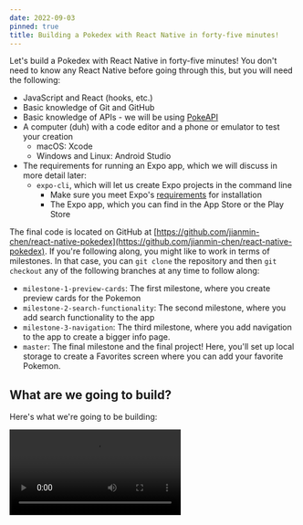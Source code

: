 ```yaml
---
date: 2022-09-03
pinned: true
title: Building a Pokedex with React Native in forty-five minutes!
---
```


Let's build a Pokedex with React Native in forty-five minutes! You don't need to know any React Native before going through this, but you will need the following:

* JavaScript and React (hooks, etc.)
* Basic knowledge of Git and GitHub
* Basic knowledge of APIs - we will be using [PokeAPI](https://pokeapi.co/)
* A computer (duh) with a code editor and a phone or emulator to test your creation 
    * macOS: Xcode
    * Windows and Linux: Android Studio
* The requirements for running an Expo app, which we will discuss in more detail later:
    * `expo-cli`, which will let us create Expo projects in the command line
        * Make sure you meet Expo's [requirements](https://docs.expo.dev/get-started/installation/) for installation
        * The Expo app, which you can find in the App Store or the Play Store

The final code is located on GitHub at [https://github.com/jianmin-chen/react-native-pokedex](https://github.com/jianmin-chen/react-native-pokedex). If you're following along, you might like to work in terms of milestones. In that case, you can `git clone` the repository and then `git checkout` any of the following branches at any time to follow along:

* `milestone-1-preview-cards`: The first milestone, where you create preview cards for the Pokemon
* `milestone-2-search-functionality`: The second milestone, where you add search functionality to the app
* `milestone-3-navigation`: The third milestone, where you add navigation to the app to create a bigger info page.
* `master`: The final milestone and the final project! Here, you'll set up local storage to create a Favorites screen where you can add your favorite Pokemon.

## What are we going to build?

Here's what we're going to be building:

<Video className="thin-media" src="https://media.githubusercontent.com/media/jianmin-chen/jianminchen.com/main/public/assets/images/2022-09-03-react-native-pokedex/pokedex.mp4" alt="Video demo of the final app"/>

Pretty cool, right? If you have no idea what [Pokemon](https://en.wikipedia.org/wiki/List_of_Pok%C3%A9mon) or what a [Pokedex](https://en.wikipedia.org/wiki/Gameplay_of_Pok%C3%A9mon#Pok%C3%A9dex) are, you may consider Googling them before we continue. (But most likely you already know what they are, or you wouldn't be reading this, so we'll move on.)

## Taking a look at the API

Okay, let's take a look at the API we'll be using now: [PokeAPI](https://pokeapi.co). It contains all the information we'll need about every Pokemon. They don't require you to have an API key, so that's great. They also happen to have pretty decent documentation, but let's quickly take a look at the endpoints we'll be using to build our Pokedex.

[https://pokeapi.co/api/v2/pokemon?limit=-1](https://pokeapi.co/api/v2/pokemon?limit=-1) returns something like the following:

```json
{
  "count": 1154,
  "next": null,
  "previous": null,
  "results": [
    {
      "name": "bulbasaur",
      "url": "https://pokeapi.co/api/v2/pokemon/1/"
    },
    {
      "name": "ivysaur",
      "url": "https://pokeapi.co/api/v2/pokemon/2/"
    },
    {
      "name": "venusaur",
      "url": "https://pokeapi.co/api/v2/pokemon/3/"
    }
    ...
  ]
}
```

You can imagine that we'll be using this to get a list of Pokemon. In fact, we will be using this to get a random list of Pokemon!

Another endpoint that's pretty important to us is `https://pokeapi.co/api/v2/pokemon/${id}`, such as [https://pokeapi.co/api/v2/pokemon/1](https://pokeapi.co/api/v2/pokemon/1) for Bulbasaur, who, fun fact, is the very first Pokemon in the Pokedex. This returns JSON that's something like this:

```json
{
  "weight": 69,
  "height": 7,
  "moves": [
    {
      "move": {
        "name": "razor-wind",
        "url": "https://pokeapi.co/api/v2/move/13/"
      },
      ...
    },
    ...
  ],
  "types": [
    {
      "slot": 1,
      "type": {
        "name": "grass",
        "url": "https://pokeapi.co/api/v2/type/12/"
      }
    },
    ...
  ],
  "stats": [
    {
      "base_stat": 45,
      "effort": 0,
      "stat": {
        "name": "hp",
        "url": "https://pokeapi.co/api/v2/stat/1/"
      }
    },
    ...
  ]
}
```

There's a lot more information than this, but these are the ones we'll be using: width, height, moves, types, and stats. `https://pokeapi.co/api/v2/pokemon/${name}` is another important endpoint we'll be using - it does the same thing as the previous endpoint, but takes a name instead of an ID.

These are the three endpoints we'll be using!

## What's React Native?

Hey, good question! Imagine React but for app development. That's what React Native is, in a nutshell! React Native takes React code you've written and compiles it to native code - code that can run on iOS (Swift) or Android (Java).

![Bird's eye view of how React Native works](/assets/images/2022-09-03-react-native-pokedex/react-native.webp)

*What about Expo?* Well, you can expect that for something like React Native, you're probably going to have to take a lot of steps before you can get your app up and running since you are writing code that needs to be bridged to a completely different programming language. We don't want to spend a half hour debugging that, so we're going to be using [Expo](https://expo.dev). Expo is a tool that allows you to, in the words of their website, "build one project that runs natively on all your users' devices". If React Native is the tool we're using to build our apps, Expo is the tool that makes the tool easier to use.

In fact, we can set up an app, right now, in five minutes or less! Let's start by installing Expo. As mentioned in the prerequisites, Expo requires the following:

* NodeJS LTS release: that means, at the time of this writing, somewhere around 12 - 16. Try using the latest stable version if possible. If you need to update, [this](https://stackoverflow.com/questions/8191459/how-do-i-update-node-js) Stack Overflow thread may be useful.
* Git, which you should already have
* [Watchman](https://facebook.github.io/watchman/docs/install#buildinstall): You only need this if you're on macOS or Linux.

We will be using Expo's command line tool to create new React Native projects. After you have these prerequisites, you can simply use the Expo CLI with `npx`:

```bash
npx expo
```

Or if you would rather install it globally:

```bash
npm i -g expo-cli
# -g is deprecated
npm i expo-cli --location=global
```

Okay, we can set up our app now!

## Setting up our app

Start a new project with `npx expo init pokedex`, where `pokedex` is the name of our project. Expo will return something like the following:

```plaintext
✔ Choose a template: › blank          
✔ Downloaded template.
📦 Using npm to install packages.
✔ Installed JavaScript dependencies.

✅ Your project is ready!

To run your project, navigate to the directory and run one of the following npm commands.

- cd pokedex
- npm start # you can open iOS, Android, or web from here, or run them directly with the commands below.
- npm run android
- npm run ios # requires an iOS device or macOS for access to an iOS simulator
- npm run web
```

We're going to be using a blank template, so just press Enter at that part.

Once Expo is done installing our project, we can start running our app:

```bash
cd pokedex
npm start
```
```plaintext
> pokedex@1.0.0 start
> expo start

Starting project at /home/jchen/Programming/snippets/pokedex
Starting Metro Bundler
▄▄▄▄▄▄▄▄▄▄▄▄▄▄▄▄▄▄▄▄▄▄▄▄▄▄▄
█ ▄▄▄▄▄ █ ▄▄ ████ █ ▄▄▄▄▄ █
█ █   █ ██▄█▀▀ █▄ █ █   █ █
█ █▄▄▄█ █ ▀▀▄ ▀██▄█ █▄▄▄█ █
█▄▄▄▄▄▄▄█ ▀▄█▄█▄▀ █▄▄▄▄▄▄▄█
█ ▄▄▀█ ▄█ ▄█▄ █ ▀▄▄ ▄▄██  █
█▄▄▄▀▀▄▄▀█▄ ▀ ▄ ▄██▀▄█▄▄█▄█
███ █▄█▄█ ▄ ██▀  █  ███▀ ▀█
█▄▄██▀█▄█ ▄▀▄█▄    ▄█ ▄█▀▄█
█▄▄█▄█▄▄▄▀▀█▄ █ █ ▄▄▄  ▀█ █
█ ▄▄▄▄▄ █▀ ▀▀ ▄▄█ █▄█ ███▄█
█ █   █ ██▀▄█▄█ ▄▄▄▄   ▀ ██
█ █▄▄▄█ █ ▄█▄▄▄▄ ▀▀█ ▄██▄▄█
█▄▄▄▄▄▄▄█▄██▄██▄▄▄▄█▄▄███▄█

› Metro waiting on exp://192.168.1.19:19000
› Scan the QR code above with Expo Go (Android) or the Camera
app (iOS)

› Press a │ open Android
› Press w │ open web

› Press r │ reload app
› Press m │ toggle menu

› Press ? │ show all commands
```

Now it's time to put the Expo app to use! If you haven't installed it yet, install it on your phone - it's called *Expo Go*. If you're running it on an emulator, follow Expo's instructions for [Xcode](https://docs.expo.dev/workflow/ios-simulator/) and [Android Studio](https://docs.expo.dev/workflow/android-studio-emulator/).

On your phone, scan the QR code. If you have an iOS device, use the Camera app, which will redirect you to Expo. If you're on Android, you can just open Expo > Scan QR code. 

Whatever you do, you should get this if there are no errors:

<div className="thin-media">
    ![Hello, World! in React Native](/assets/images/2022-09-03-react-native-pokedex/starter.webp)
</div>

Cool!

Let's take a look at the folder structure in our project:

```plaintext
.
├── .expo
├── .expo-shared
├── .git
├── assets
├── node_modules
├── .gitignore
├── App.js
├── app.json
├── babel.config.js
├── package-lock.json
└── package.json
```

Ignoring the ones that are obvious (`.git`, `node_modules`, `.gitignore`, `package-lock.json`, and `package.json`), let's take a look at each of these files:

* `.expo` is a folder containing information specific to your machine, such as devices the app is running on
* `.expo-shared` contains files that do need to be shared with others
* `assets` contains any images you'll be using locally. Expo provides a few splash image placeholders that are also listed in `.expo-shared`.
* `App.js` is the entry point of our app.
* `App.json` contains metadata about our app - its app icon, its default orientation, etc.
* `babel.config.js` is a [transpiler](https://babeljs.io/).

## Starting to code

Let's open up `App.js` now and take a look at it:

```javascript
import { StatusBar } from "expo-status-bar";
import { StyleSheet, Text, View } from "react-native";

export default function App() {
    return (
        <View style={styles.container}>
            <Text>Open up App.js to start working on your app!</Text>
            <StatusBar style="auto" />
        </View>
    );
}

const styles = StyleSheet.create({
    container: {
        flex: 1,
        backgroundColor: "#fff",
        alignItems: "center",
        justifyContent: "center"
    }
});
```

Upon first glance, this looks like typical React code. After all, we are exporting a component that contains what is essentially React. However, upon a closer look, we can see a couple of differences. One, we are using the `View` and `Text` components, imported directly from the `react-native` library. Two, we are using what's known as an inline stylesheet, also provided by React Native. `expo` is also providing a status bar, which you can go ahead and remove.

Let's take a look at what React Native is giving us.

### React Native components

You know how in HTML we have `h1`, `h2`, `h3`, etc.? Obviously, this isn't a web application, so we won't have access to those. Instead, we have access to the [components](https://reactnative.dev/docs/components-and-apis) that React Native gives us. When compiling, these components will be transformed into native code. This means that there are a couple of requirements:

1. Everything has to be wrapped in a `View` component. According to React Native:

> The most fundamental component for building a UI, `View` is a container that supports layout with flexbox, style, some touch handling, and accessibility controls. `View` maps directly to the native view equivalent on whatever platform React Native is running on...

2. All text has to be wrapped in a `Text` component.

Other than that, you have a lot of flexibility! Say we write our own "Hello, World!" application. Remove everything in `App.js`, and let us start with a blank slate:

```javascript
export default function App() {
    return;
}
```

Let's start by adding our `View` and `Text` tags:

```javascript
import { Text, View } from "react-native";

export default function App() {
    return (
        <View>
            <Text>Hello, World!</Text>
        </View>
    );
}
```

This is what you'll get:

<div className="thin-media">
    ![Hello, World! is overlapping with the status bar](/assets/images/2022-09-03-react-native-pokedex/hello-world-broken.webp)
</div>

Yep, that's right. The text is a bit weird. This is because of the status bar. We can fix that easily, actually. How about using React Native's `SafeAreaView`? As its name states, it creates a safer view. Replace `View` with `SafeAreaView`, and the text will be below the status bar, where you might expect it to be.

Well, at least on iOS devices, since `SafeAreaView` only supports iOS devices. No worries though - we can write our own for Android, using inline stylesheets, combined with some components that React Native provides us:

```javascript
import { Platform, SafeAreaView, StatusBar, StyleSheet, Text, View } from "react-native";

const styles = StyleSheet.create({
    AndroidSafeView: {
        paddingTop: Platform.OS === "android" ? StatusBar.currentHeight : 0
    }
});

export default function App() {
    return (
        <SafeAreaView style={styles.AndroidSafeView}>
            <Text>Hello, World!</Text>
        </SafeAreaView>
    );
}
```

Now when you run it on an Android phone, the text should no longer overlap! Nice.

Here, we're making use of a bunch of components that React Native gives us: `Platform`, to determine the operating system that we're running on; `StatusBar`, to determine the current height of our status bar; and of course, `StyleSheet` to add styles.

We can do all sorts of cool things. Let's start building our Pokedex by building one of these cards:

<div className="thin-media">
    ![Pikachu card](/assets/images/2022-09-03-react-native-pokedex/card.webp)
</div>

## Styling our preview cards

Okay, let's start by creating a React component. We can store it in a separate file (similar to React!) inside `components/PreviewCard.js`:

```javascript
import { Image, StyleSheet, Text, View } from "react-native";

export default function PreviewCard({ name, image }) {
    return;
}
```

You can keep `App.js` the same, just remove the `Text` component. 
 
Alright, back to `components/PreviewCard.js`. We're doing something cool here - we're using props similar to React - we're destructuring them as `{ name, image }`. Every card is a `View` containing an image and a name, right? Well, the final card might look something like this:

```javascript
import { Image, StyleSheet, Text, View } from "react-native";

const styles = StyleSheet.create({
    card: {
        borderWidth: 1,
        borderColor: "#cbd5e0",
        borderRadius: 15,
        marginHorizontal: 30,
        marginBottom: 15,
        padding: 30
    },
    image: {
        backgroundColor: "#F2F2F2",
        borderColor: "#cbd5e0",
        borderRadius: 15,
        borderWidth: 1,
        paddingHorizontal: 30,
        paddingVertical: 50
    },
    title: {
        fontSize: 36,
        fontWeight: "800",
        marginVertical: 20,
        textAlign: "center",
        textTransform: "capitalize"
    }
});

export default function PreviewCard({ name, image }) {
    return (
        <View style={styles.card}>
            {image ? (
                <View style={styles.image}>
                    <Image
                        source={{
                            uri: image,
                            width: 200,
                            height: 200
                        }}
                        style={{ alignSelf: "center" }}
                    />
                </View>
            ) : (
                <Text>No image available.</Text>
            )}
            <Text style={styles.title}>{name}</Text>
        </View>
    );
}
```

Type this in! Hopefully, you're already getting the hang of writing an app in React Native - it's basically the same as writing React! Well, let's take a look at this. First up, we're importing a couple of components from `react-native`. Then, we create an inline stylesheet containing the keys `card`, `image`, and `title`. These are analogous to CSS classes. Later on, we use these styles in our components. One of the neat things we've done is use a ternary operator. If there is an image provided, we'll use the URI provided inside an `Image` component, which needs to have the following props provided to it: `uri`, the location of the image; `width`; and `height`. 

If there isn't an image, we just have a `Text` component telling us that there is no image available. You've most likely seen this ternary operator pattern before.

You may also notice `style={{ alignSelf: "center" }}` inside the `Image` component. In addition to inline stylesheets, we can use inline styling, which is something you've probably seen before if you've used NextJS or a CSS-in-JS library like [`theme-ui`](https://theme-ui.com/), for example.

Of course, the last thing to make this actually work is to use the `PreviewCard` component inside `App.js`:

```javascript
import { Platform, SafeAreaView, StatusBar, StyleSheet, Text, View } from "react-native";
import PreviewCard from "./components/PreviewCard";

const styles = StyleSheet.create({
    AndroidSafeView: {
        paddingTop: Platform.OS === "android" ? StatusBar.currentHeight : 0
    }
});

export default function App() {
    return (
        <SafeAreaView style={styles.AndroidSafeView}>
            <PreviewCard image="https://raw.githubusercontent.com/PokeAPI/sprites/master/sprites/pokemon/other/official-artwork/25.png" name="Pikachu"/>
        </SafeAreaView>
    );
}
```

Now is the time to refresh your Expo app to see your updated changes, if it hasn't done so already. There are two ways you can go about doing this. One is to just type `r` in the command line where you're running `npm start` - this is a shortcut for reloading. You can also shake your phone if you have a physical phone, which should open up a menu where you can choose to reload the app. 

Here's what you should have now:

<div className="thin-media">
    ![A Pikachu preview card](/assets/images/2022-09-03-react-native-pokedex/preview-card.webp)
</div>

Let's fix that top padding by adding a `View` around our app contents inside `App.js`:

```jsx
<SafeAreaView style={styles.AndroidSafeView}>
    <View style={{ paddingTop: 30 }}>
        <PreviewCard image="https://raw.githubusercontent.com/PokeAPI/sprites/master/sprites/pokemon/other/official-artwork/25.png" name="Pikachu"/>
    </View>
</SafeAreaView>
```

We're ready for another challenge. How about using PokeAPI to generate a list of random Pokemon preview cards?

## Random Pokemon preview cards

This part should be relatively easy. Let's write an asynchronous function inside our `App` component to generate some random Pokemon:

```javascript
const fetchPokemonDetails = async (url, tryNum = 0) => {
    if (tryNum > 5) return; // Give it five tries max

    const randomPokemonReq = await fetch(url);

    const text = await randomPokemonReq.text();
    if (text.includes("Not Found"))
        return await fetchPokemonDetails(url, tryNum + 1);

    const randomPokemon = JSON.parse(text);
    const {
        name,
        id,
        sprites: {
            other: {
                "official-artwork": { front_default: image }
            }
        }
    } = randomPokemon;

    return { name, id, image };
};
```

All we're doing is creating a function called `fetchPokemonDetails` that will try five times to get a random Pokemon from a `url` argument. If it doesn't exist, we'll try again until we've done it five times. If we do get it, we'll destructure the results after passing it through `JSON.parse` to get the Pokemon's name, ID, and an image we can use. (If you look at the results of calling the API, you get a bunch of sprite images. In our case, we will be using `sprites.other["official-artwork"]`.) Then we return those. 

Now, some Pokemon have names that are made up of two or more words. For example, `https://pokeapi.co/api/v2/pokemon/10148` returns the name "pikachu-partner-cap". We want something like "Pikachu (Partner Cap)". Let's switch out `return { name, id, image };` with `return { name: format(name), id, image };` and write a function inside `App.js` that will format these names for us:

```javascript
const format = name => {
    // Format names given by PokeAPI (typically in format One-Two-Three)
    if (name.includes("-")) {
        const nameArray = name.split("-");
        return `${nameArray[0]} (${nameArray.slice(1).join(" ")})`;
    }

    return name;
};
```

To use these functions, we're going to have to use some React hooks - `useState` and `useEffect`. Let's import these quickly:

```javascript
import { useState, useEffect } from "react";
// ...
```

Okay, let's set up an array with `useState`:

```javascript
const [pokemonPreviewList, setPokemonPreviewList] = useState([]);
```

And now, we can populate this with an `useEffect` hook that is the equivalent of `componentDidMount`:

```javascript
useEffect(() => {
    // Let's start by generating a random list of Pokemon!
    const generateRandomPokemonList = async () => {
        const req = await fetch(
            "https://pokeapi.co/api/v2/pokemon?limit=-1"
        );
        const data = await req.json();

        const range = data.count - 2; // -1 returns one less result than normal, so -2 is used instead of -1
        let chosenIds = [];
        let promises = [];
        for (let i = 0; i < 10; i++) {
            // Generate a random ID between 1 and the total number of Pokemon that hasn't been chosen yet
            let randomNumber = Math.floor(Math.random() * range);
            while (chosenIds.includes(randomNumber))
                randomNumber = Math.floor(Math.random() * range);
            chosenIds.push(randomNumber);

            promises.push(
                fetchPokemonDetails(data.results[randomNumber].url)
            );
        }

        let chosenPokemon = await Promise.all(promises);

        // Filter empty results
        chosenPokemon = chosenPokemon.filter(pokemon => pokemon);
        setPokemonPreviewList(chosenPokemon);
    };

    generateRandomPokemonList();
}, []);
```

Here we're finally making use of the endpoint that returns all the Pokemon. We use `Math.random` to get 10 random Pokemon from the resulting JSON, making sure that they're unique. We add the resulting `Promises` from calling `fetchPokemonDetails` to an array, call `Promise.all` on that array to get the results, and update `pokemonPreviewList` with the resulting Pokemon - after filtering out any ones that didn't load correctly, of course.

Let's put this to use now. We can use another component that React Native provides, `FlatList`. `FlatList` allows us to render our child components lazily, which is pretty nice. Here's how that might look: 

```javascript
import { FlatList, Platform, SafeAreaView, StatusBar, StyleSheet, Text, View } from "react-native";
// ...

export default function App() {
    // ...
    return (
        <SafeAreaView style={styles.AndroidSafeView}>
            <View style={{ paddingTop: 30 }}>
                <FlatList
                    data={pokemonPreviewList}
                    keyExtractor={item => item.id}
                    renderItem={({ item }) => <PreviewCard {...item} />}
                    contentContainerStyle={{
                        paddingTop: 30,
                        paddingBottom: 60
                    }}
                />
            </View>
        </SafeAreaView>
    );
}
```

> *Sidenote*: Check out the React Native [documentation](https://reactnative.dev/docs/getting-started)! All the React documentation is so accessible and easy to read, and you'll definitely find it useful.

`FlatList`, like the other list components that React Native provides (`SectionList`), takes the props:

* `data`, which is just the data to loop over
* `keyExtractor`, which is just a function that lets React know what key to mark each child component (i.e., when you use `map` in normal React, it warns you if you don't have unique keys for each child component)
* `renderItem`, which describes the function to apply to render each child component (i.e., this is the `map` function)

We're also using the option `contentContainerStyle`, which is the equivalent of using inline styling, but for React Native lists.

There's one last thing to do. Since we are using an asynchronous function, we also have to account for when there aren't any items yet. In such a situation, we could show a loading screen, for example. React Native gives us nice progress indicators (the spinners you see on iOS and Android) to indicate that something is loading, through `ActivityIndicator`. Let's combine that with a ternary operator:

```javascript
import {
    ActivityIndicator,
    FlatList,
    Platform,
    SafeAreaView,
    StatusBar,
    StyleSheet,
    Text,
    View
} from "react-native";
// ...

export default function App() {
    // ...
    return (
        <SafeAreaView style={styles.AndroidSafeView}>
            <View style={{ paddingTop: 30 }}>
                {pokemonPreviewList.length > 0 ? (
                    <FlatList
                        data={pokemonPreviewList}
                        keyExtractor={item => item.id}
                        renderItem={({ item }) => <PreviewCard {...item} />}
                        contentContainerStyle={{
                            paddingTop: 30,
                            paddingBottom: 60
                        }}
                    />
                ) : (
                    <View
                        style={{
                            flex: 1,
                            justifyContent: "center",
                            alignItems: "center"
                        }}>
                        <Text style={{ fontSize: 24 }}>Loading...</Text>
                        <ActivityIndicator
                            size="large"
                            style={{ marginTop: 20 }}
                        />
                    </View>
                )}
            </View>
        </SafeAreaView>
    );
}
```

Nothing special here. We've just added a `View` with inline styling containing an `ActivityIndicator`, which upon taking a look at the React Native website, contains a `size` prop.

Now when you refresh your Expo app, you'll see ten preview cards! Refresh it another time, and you'll see ten more.

<div className="thin-media">
    ![Ten new cards each time](/assets/images/2022-09-03-react-native-pokedex/card-previews.webp)
</div>

Holy fork, that's so cool! This is pretty much the code inside the branch `milestone-1-preview-cards`. In other words, we're past our first milestone, whoo! The last thing we need to do is move some of the styles inside `components/PreviewCard.js` to a separate file - `components/cardStyles.js` - for use later in other components. Here's what you'll need to move to `components/cardStyles.js`:

```javascript
import { StyleSheet } from "react-native";

export default StyleSheet.create({
    image: {
        backgroundColor: "#F2F2F2",
        borderColor: "#cbd5e0",
        borderRadius: 15,
        borderWidth: 1,
        paddingHorizontal: 30,
        paddingVertical: 50
    },
    title: {
        fontSize: 36,
        fontWeight: "800",
        marginVertical: 20,
        textAlign: "center",
        textTransform: "capitalize"
    }
});
```

Then, inside `components/PreviewCard.js`, you'll also need to import `./cardStyles` and use `cardStyles.image` and `cardStyles.title`. Here's how `components/PreviewCard.js` will end up looking like:

```javascript
import { Image, StyleSheet, Text, View } from "react-native";
import cardStyles from "./cardStyles";

const styles = StyleSheet.create({
    card: {
        borderWidth: 1,
        borderColor: "#cbd5e0",
        borderRadius: 15,
        marginHorizontal: 30,
        marginBottom: 15,
        padding: 30
    }
});

export default function PreviewCard({ name, image }) {
    return (
        <View style={styles.card}>
            {image ? (
                <View style={cardStyles.image}>
                    <Image
                        source={{
                            uri: image,
                            width: 200,
                            height: 200
                        }}
                        style={{ alignSelf: "center" }}
                    />
                </View>
            ) : (
                <Text>No image available.</Text>
            )}
            <Text style={cardStyles.title}>{name}</Text>
        </View>
    );
}
```

Alrighty, what's next? Well, it's time to build some search functionality!

## Adding search functionality

Before we add search functionality, we're going to need to have a list of Pokemon to search. While this isn't the most efficient method, we'll just store the list of Pokemon inside our state, during `useEffect`:

```javascript
// ...
export default function App() {
    // ...
    const [pokemonList, setPokemonList] = useState([]);

    useEffect(() => {
        const processListForSearch = async mainList => {
            const pokemonList = mainList.map(pokemon => ({
                name: format(pokemon.name),
                url: pokemon.url
            }));

            setPokemonList(pokemonList);
        };

        const generateRandomPokemonList = async () => {
            const req = await fetch(
                "https://pokeapi.co/api/v2/pokemon?limit=-1"
            );
            const data = await req.json();

            // Save this data for search later on
            processListForSearch(data.results);

            // ...
        };

        generateRandomPokemonList();
    }, []);
    // ...
}
```

We're basically adding another nested function inside `useEffect`, `processListForSearch`, that will process the results of querying `https://pokeapi.co/api/v2/pokemon?limit=-1` (which returns the entire list of Pokemon, if you don't remember). We'll store each Pokemon's name and URL, for our search.

To add search functionality, we're going to be using another React Native component, `TextInput`, which obviously allows us to take in text input. We're also going to make use of the `Button` component, which the user will click on to search for a Pokemon. The resulting JSX looks something like this:

```javascript
import {
    ActivityIndicator,
    Button,
    FlatList,
    Platform,
    SafeAreaView,
    StatusBar,
    StyleSheet,
    Text,
    TextInput,
    View
} from "react-native";
// ...

const styles = StyleSheet.create({
    AndroidSafeView: {
        paddingTop: Platform.OS === "android" ? StatusBar.currentHeight : 0
    },
    input: {
        borderBottomWidth: 1,
        borderColor: "#cbd5e0",
        flexDirection: "row",
        justifyContent: "space-between",
        paddingHorizontal: 20,
        paddingVertical: 10
    }
});

export default function App() {
    // ...
    return (
        <SafeAreaView style={styles.AndroidSafeView}>
            <View>
                <View style={styles.input}>
                    <TextInput
                        autoCorrect={false}
                        placeholder="Search for a Pokemon!"
                        style={{ fontSize: 18, flex: 1 }}
                    />
                    <Button title="Search"/>
                </View>
                <View style={{ paddingBottom: 120 }}>
                    {pokemonPreviewList.length > 0 ? (
                        <FlatList
                            data={pokemonPreviewList}
                            keyExtractor={item => item.id}
                            renderItem={({ item }) => <PreviewCard {...item} />}
                            contentContainerStyle={{
                                paddingTop: 30,
                                paddingBottom: 60
                            }}
                        />
                    ) : (
                        <View
                            style={{
                                flex: 1,
                                justifyContent: "center",
                                alignItems: "center"
                            }}>
                            <Text style={{ fontSize: 24 }}>Loading...</Text>
                            <ActivityIndicator
                                size="large"
                                style={{ marginTop: 20 }}
                            />
                        </View>
                    )}
                </View>
            </View>
        </SafeAreaView>
    );
}
```

Okay, let's slow down for a moment. First of all, notice how we've updated `styles` with another "class": `input`, which contains the styles for our input container. This is used in one of the `View`s nested inside our `SafeAreaView`.

We've also rearranged the JSX, so take note of that. We have an extra `View` container serving as a flex container that holds our `TextInput` and `Button` side by side. You'll notice that these components have props similar to an `<input>` or a `<button>` being used in normal React - for example, we can have an `autoCorrect` prop, we can have a `placeholder` prop, and so on.

How might we go about taking in input? You guessed right - we can do the same thing we typically do in React - we can assign a state value:

```jsx
const [searchInput, setSearchInput] = useState("");
```

Now we can go ahead and update our `TextInput`:

```jsx
<TextInput
    autoCorrect={false}
    onChangeText={setSearchInput}
    placeholder="Search for a Pokemon!"
    style={{ fontSize: 18, flex: 1 }}
    value={searchInput}
/>
```

Instead of `onChange`, React Native has us use `onChangeText`. Now that we have the input, we can actually use it. That means we're testing for when the user clicks the button. Instead of using `onClick`, React Native uses `onPress`:

```jsx
<Button title="Search" onPress={search}/>
```

Of course, we haven't written the `search` function yet, so let's go ahead and do that right now:

```javascript
// ...
export default function App() {
    // ...
    const search = async () => {
        // Apply basic fuzzy search
        const input = searchInput.toLowerCase().trim();
        const results = pokemonList.filter(pokemon =>
            pokemon.name.startsWith(input)
        );
        if (!results.length) {
            setPokemonPreviewList([]);
            return;
        }

        let promises = [];
        for (let result of results) {
            promises.push(fetchPokemonDetails(result.url, 0));
        }
        let chosenPokemon = await Promise.all(promises);
        setPokemonPreviewList(chosenPokemon);
    };
    // ...
}
```

Once again, extremely basic for the purpose of this workshop. We are just filtering through `pokemonList` for any Pokemon that might start with the given input. If we don't find any, we'll clear `pokemonPreviewList`, to clear previous search input (or the first round of random Pokemon). If we do, we'll use promises to fetch the details of each Pokemon, and then update `pokemonPreviewList` with that.

Now the code should work. However, if you type in the name of a Pokemon that doesn't exist, you'll get nothing - no preview cards - which can be kind of confusing. Let's use a nested ternary operator to deal with that:

```javascript
// ...
export default function App() {
    // ...
    return (
        <SafeAreaView style={styles.AndroidSafeView}>
            <View>
                <View style={styles.input}>
                    <TextInput
                        autoCorrect={false}
                        onChangeText={setSearchInput}
                        placeholder="Search for a Pokemon!"
                        style={{ fontSize: 18, flex: 1 }}
                        value={searchInput}
                    />
                    <Button title="Search" onPress={search}/>
                </View>
                <View style={{ paddingBottom: 120 }}>
                    {pokemonPreviewList.length > 0 ? (
                        <FlatList
                            data={pokemonPreviewList}
                            keyExtractor={item => item.id}
                            renderItem={({ item }) => <PreviewCard {...item} />}
                            contentContainerStyle={{
                                paddingTop: 30,
                                paddingBottom: 60
                            }}
                        />
                    ) : searchInput.length > 0 ? (
                        <View
                            style={{
                                flex: 1,
                                justifyContent: "center",
                                alignItems: "center"
                            }}>
                            <Text style={{ fontSize: 24 }}>
                                Couldn't find a matching Pokemon!
                            </Text>
                        </View>
                    ) : (
                        <View
                            style={{
                                flex: 1,
                                justifyContent: "center",
                                alignItems: "center"
                            }}>
                            <Text style={{ fontSize: 24 }}>Loading...</Text>
                            <ActivityIndicator
                                size="large"
                                style={{ marginTop: 20 }}
                            />
                        </View>
                    )}
                </View>
            </View>
        </SafeAreaView>
    );
}
```

And now the search functionality should work beautifully:

<div className="thin-media">
    ![Searching up Rayquaza to demonstrate search functionality](/assets/images/2022-09-03-react-native-pokedex/search-functionality.webp)
</div>

That's it for `milestone-2-search-functionality`! We've passed the second milestone. The next step for us is to add navigation.

## Adding navigation

Okay, now it's time to add some navigation. There are actually different kinds, of course, such as drawer navigation (the menu opening from the left), tab navigation (bottom tab menu). We're going to be using stack navigation. A stack is a data structure where items are added to the end and items get pushed out first at the end as well. Our app will work similarly:

1. When we click on a Pokemon preview card, the info page for that Pokemon will be added to the top of the stack.
2. When we click the back button, the info page for that Pokemon will be removed from the top of the stack, thus returning us to our previous Pokemon preview page.
3. Later on in the final milestone, we're also going to add a third page - a "My Pokemon" page.

Now, React Native doesn't come with navigation by itself. Just like there's an ecosystem of packages around the React framework, there's a bunch of packages built on top of React Native. The one we'll be using for React Native is [React Navigation](https://reactnavigation.org/), which was also built by Expo! They provide a bunch of different options - they even allow you to create a custom navigator - but we'll focus on stack navigation.

Start by installing the necessary dependencies:

```bash
npx expo install react-native-screens react-native-safe-area-context
npm i @react-navigation/native @react-navigation/stack
```

Okay, now we're ready to add navigation to our code! First up, we have to set up a navigation container that will hold all our pages. If you've used something like [`react-router`](https://reactrouter.com/en/main), this should be familiar. We should store our pages as separate components to make `App.js` easier to work with. Let's move the current app into a component we'll place inside `screens/Home.js`:

```javascript
// screens/Home.js - Copy + paste all of App.js in here
// ...
export default function Home() {
    // ...
}
```

Now, we can go inside `App.js`, remove the unnecessary imports, and then add the navigation container. Here's how `App.js` will end up looking like:

```javascript
import { NavigationContainer } from "@react-navigation/native";
import { createStackNavigator } from "@react-navigation/stack";
import { Text, TouchableOpacity } from "react-native";
import Home from "./screens/Home";

const Stack = createStackNavigator();

export default function App() {
    return (
        <NavigationContainer>
            <Stack.Navigator initialRouteName="Home">
                <Stack.Screen
                    name="Home"
                    component={Home}
                    options={({ navigation }) => ({
                        headerRight: () => (
                            <TouchableOpacity
                                onPress={() => console.log("TODO")}
                                style={{ marginRight: 15 }}>
                                <Text
                                    style={{
                                        color: "#007aff",
                                        fontSize: 17,
                                        letterSpacing: 0.35
                                    }}>
                                    My Pokemon
                                </Text>
                            </TouchableOpacity>
                        )
                    })}
                />
            </Stack.Navigator>
        </NavigationContainer>
    );
}
```

This might be a bit overwhelming, so let's take it slow! The first thing we're doing is importing what we need - `NavigationContainer` to hold the stack navigator, and `createStackNavigator` to actually create a stack navigator and store it inside `Stack`.

Then, in our JSX, we start by wrapping everything in `NavigationContainer` and `Stack.Navigator`. Notice how we've passed the prop `initialRouteName` to `Stack.Navigator` with the value of "Home". This actually refers to the initial screen to show, based on the name of the screen.

We've created this initial screen using `Stack.Screen`. It has, of course, the value of "Home", and is passed the component `Home`. We're also using the prop `options` - this determines the content of the top header bar.

<div className="thin-media">
    ![Top bar has the name of the current screen and a "My Pokemon" link/button](/assets/images/2022-09-03-react-native-pokedex/navigation-header.webp)
</div>

See the "My Pokemon" in the top right corner? We're doing that inside the `options` prop, where we're returning JSX that uses React Native's `TouchableOpacity` to create a clickable link that currently logs "TODO" when pressed. It's basically a `Button`, but without the styles of a button. Instead, it's a view that when pressed, changes opacity briefly. React Native has other `Touchable`s, including `TouchableHighlight` (which we're just about to use) and `TouchableWithoutFeedback`, that you can learn more about by looking at the documentation.

Take your time and type this in! We just introduced a bunch of stuff, but it should be relatively familiar.

Of course, we're only adding stack navigation so we can have an info page for each of the Pokemon preview cards. Let's use `TouchableHighlight` to make each of our preview cards clickable inside `components/PreviewCard.js`:

```javascript
import {
    Image,
    StyleSheet,
    Text,
    TouchableHighlight,
    View
} from "react-native";
import cardStyles from "./cardStyles";

// ...

export default function PreviewCard {
    return (
        <TouchableHighlight
            onPress={() => console.log("TODO")}
            underlayColor="white">
            <View style={styles.card}>
                {image ? (
                    <View style={cardStyles.image}>
                        <Image
                            source={{
                                uri: image,
                                width: 200,
                                height: 200
                            }}
                            style={{ alignSelf: "center" }}
                        />
                    </View>
                ) : (
                    <Text>No image available.</Text>
                )}
                <Text style={cardStyles.title}>{name}</Text>
            </View>
        </TouchableHighlight>
    );
}
```

`TouchableHighlight` is similar to `TouchableOpacity`, but instead of changing opacity when clicked on, it briefly lights up with the `underlayColor`. Other than the adding of `TouchableHighlight`, we haven't changed `components/CardPreview.js` in any other way.

Before we actually add logic to `onPress`, we should probably create an `Info` screen first to actually have a page to push to our stack navigator. Let's add `screens/Info.js`:

```javascript
import { useState, useEffect } from "react";
import { Image, Text, ScrollView, StyleSheet, View } from "react-native";
import cardStyles from "../components/cardStyles";

const styles = StyleSheet.create({
    row: {
        borderBottomWidth: 1,
        borderBottomColor: "#cbd5e0",
        flexDirection: "row",
        justifyContent: "space-between",
        paddingVertical: 15
    }
});

export default function Info({ route }) {
    const { name, id, image } = route.params;
    const [weight, setWeight] = useState(0);
    const [height, setHeight] = useState(0);
    const [types, setTypes] = useState([]);
    const [stats, setStats] = useState([]);
    const [moves, setMoves] = useState([]);

    useEffect(() => {
        const loadInfo = async () => {
            // Load info about Pokemon from https://pokeapi.co/api/v2/pokemon/<id>
            const req = await fetch(`https://pokeapi.co/api/v2/pokemon/${id}`);
            const pokemon = await req.json();

            setWeight(pokemon.weight);
            setHeight(pokemon.height);
            setMoves(pokemon.moves.map(i => i.move.name));
            setTypes(pokemon.types.map(i => i.type.name));
            setStats(
                pokemon.stats.map(i => ({
                    name: i.stat.name,
                    value: i.base_stat
                }))
            );
        };

        loadInfo();
    }, []);

    return (
        <View>
            <ScrollView>
                {image ? (
                    <View style={[cardStyles.image, { borderRadius: 0 }]}>
                        <Image
                            source={{
                                uri: image,
                                width: 300,
                                height: 300
                            }}
                            style={{ alignSelf: "center" }}
                        />
                    </View>
                ) : (
                    <Text style={{ margin: 30 }}>No image available.</Text>
                )}
                <View style={{ padding: 30 }}>
                    <Text style={cardStyles.title}>{name}</Text>
                    <View style={styles.row}>
                        <Text style={{ fontSize: 18 }}>ID</Text>
                        <Text style={{ fontSize: 18 }}>{id}</Text>
                    </View>
                    <View style={styles.row}>
                        <Text style={{ fontSize: 18 }}>Weight</Text>
                        <Text style={{ fontSize: 18 }}>
                            {weight ? weight : "Loading"}
                        </Text>
                    </View>
                    <View style={styles.row}>
                        <Text style={{ fontSize: 18 }}>Height</Text>
                        <Text style={{ fontSize: 18 }}>
                            {height ? height : "Loading"}
                        </Text>
                    </View>
                    <View style={styles.row}>
                        <Text style={{ fontSize: 18 }}>Types</Text>
                        <Text
                            style={{
                                fontSize: 18,
                                textTransform: "capitalize"
                            }}>
                            {types ? types.join(", ") : "Loading"}
                        </Text>
                    </View>
                    {stats.map((stat, key) => (
                        <View key={key} style={styles.row}>
                            <Text
                                style={{
                                    fontSize: 18,
                                    textTransform: "capitalize"
                                }}>
                                {`Base ${stat.name.split("-").join(" ")}`}
                            </Text>
                            <Text style={{ fontSize: 18 }}>{stat.value}</Text>
                        </View>
                    ))}
                    <View style={[styles.row, { flexDirection: "column" }]}>
                        <Text style={{ fontSize: 18 }}>Moves</Text>
                        {moves.map((move, key) => (
                            <Text
                                key={key}
                                style={{
                                    marginTop: 10,
                                    marginLeft: 10,
                                    fontSize: 18,
                                    textTransform: "capitalize"
                                }}>
                                - {move.split("-").join(" ")}
                            </Text>
                        ))}
                    </View>
                </View>
            </ScrollView>
        </View> 
    );
}
```

Now, this seems like a lot, but it builds on the concepts we've been learning about. First, we import the necessary dependencies, of course. Then, we create an inline stylesheet with the "class" `row` to style our rows of information similar to how you might see them in a table. 

Inside our component, you may notice we are doing something new. We're destructuring our props as usual, but we've got a `route` prop. Where did that come from? Well, what `react-navigation` does is it passes the `route` prop to each "screen". This `route` prop will contain props passed from the previous page, in an object. Here, we're expecting the previous page (`Home`) to pass to us the name, ID, and image of the Pokemon in question. 

This is useful because one, the name is already formatted, and two, we can use the ID to fetch more information about the Pokemon. In fact, that's exactly what we're doing. We have a couple of state values we're going to use to store this extra information:

* `weight`
* `height`
* `types`: What types the current Pokemon belong to, e.g. poison, grass, etc.
* `stats`: A list of stats for the Pokemon
    * Base HP value
    * Base attack value
    * Base defense value
    * Base special attack value
    * Base special defense value
    * Base speed
* `moves`: A list of moves for the Pokemon

Then, in our `useEffect`, we update these. 

Down in our JSX, we're using a bunch of `View`s and `Text`s to render this information, using ternary operators to indicate information that's being loaded. A new component that we're using is `ScrollView`, which indicates a `View` that can be scrolled if necessary. 

Another cool thing to note is that we're using `style={[cardStyles.image, { borderRadius: 0 }]}`. It turns out that you can use arrays to combine different styles, regardless of whether it's inline styling or from an inline stylesheet. For example, we could do something like `style={[cardStyles.title, cardStyles.image]}`, which would be completely valid.

Other than that, everything's been covered!

Now it's time to put that stack navigator to use. Let's replace that `console.log("TODO")` in `components/PreviewCard.js`. As mentioned before, `react-navigation` provides a `route` prop. Well, it turns out that they also provide a `navigation` prop! You can use it to push pages to the stack navigator. 

However, `react-navigation` only passes it to screens created with `Stack.Screen`, so if we want to use the `navigation` prop, we're going to have to pass it through `screens/Home.js`:

```javascript
// ...
export default function Home({ navigation }) {
    // ...
    return (
        // ...
        <FlatList
            data={pokemonPreviewList}
            keyExtractor={item => item.id}
            renderItem={({ item }) => (
                <PreviewCard {...item} navigation={navigation} />
            )}
            contentContainerStyle={{
                paddingTop: 30,
                paddingBottom: 30
            }}
        />
        // ...
    );
}
```

Let's add `navigation` to the destructured props in `components/PreviewCard.js`. We'll also add the `id` prop, which is already passed to the `PreviewCard` component so that we can use it later:

```javascript
// ...
export default function PreviewCard({ name, id, image, navigation }) {
    // ...
}
```

And now we can replace the `console.log("TODO")` inside `components/PreviewCard.js` with this:

```javascript
// navigation.navigate(screenName, props)
navigation.navigate("Info", { name, id, image })
```

Now you see where the parameters in `route.params` inside `screens/Info.js` are coming from! `navigation.navigate`, if it isn't obvious yet, takes the name of a screen and the props to pass to it, and pushes that screen to the top of the stack, thus taking us there.

We haven't actually used the `Info` screen with `Stack.Screen`, so none of this code would technically work. Let's do that now, shall we?

```jsx
<Stack.Screen
    name="Info"
    component={Info}
    options={{
        headerRight: () => (
            <TouchableOpacity
                onPress={() => console.log("TODO")}
                style={{ marginRight: 15 }}>
                <Text
                    style={{
                        color: "#007aff",
                        fontSize: 17,
                        letterSpacing: 0.35
                    }}>
                    Add
                </Text>
            </TouchableOpacity>
        )
    }}
/>
```

This should go beneath the Home screen inside `App.js`. Instead of "My Pokemon", the text is "Add" instead.

Alright! Now the page functionality should be just about working. However, if you run this right now, you'll notice that everything has a gray background. Let's get rid of this grayish background, which `react-navigation` has added for us. We'll just create some new "classes" inside our inline stylesheets to take care of this by making the whole background white instead of the grayish color. 

Here's `screens/Home.js`:

```javascript
// ...

const styles = StyleSheet.create({
    container: { backgroundColor: "white", flex: 1 },
    input: {
        borderBottomWidth: 1,
        borderColor: "#cbd5e0",
        flexDirection: "row",
        justifyContent: "space-between",
        paddingHorizontal: 20,
        paddingVertical: 10
    }
});

export default function Home() {
    // ...
    return (
        <View style={styles.container}>
            { // ... }
        </View>
    );
}
```

Same thing inside `screens/Info.js`:

```javascript
// ...

const styles = StyleSheet.create({
    container: { backgroundColor: "white", flex: 1 },
    row: {
        borderBottomWidth: 1,
        borderBottomColor: "#cbd5e0",
        flexDirection: "row",
        justifyContent: "space-between",
        paddingVertical: 15
    }
});

export default function Info() {
    // ...
    return (
        <View style={styles.container}>
            { // ... }
        </View>
    );
}
```

And now the stack navigation works!

<div className="thin-media">
    ![Info page in action for Stakataka](/assets/images/2022-09-03-react-native-pokedex/info-page.webp)
</div>

Whew! That's `milestone-3-navigation`. We're on the last stretch! Now we've got to add the functionality needed to add and remove a Pokemon.

## Add/remove Pokemon feature

Okay. Just like we used `react-navigation` for the navigation, we're going to use a community package for storing Pokemon the user will be adding. Specifically, we're going to be using `@react-native-async-storage/async-storage`.

Storing data with this is a lot like using `localStorage` on the web. They're stored using key-value pairs, where both the key and the value have to be strings. To get around this, we're going to be using `JSON.parse` and `JSON.stringify`. We're going to be storing a list of our favorite Pokemon - their IDs specifically - in local storage so that the user can view info about their favorite Pokemon.

Okay, let's start by installing the library:

```bash
npm i @react-native-async-storage/async-storage
```

To make things simpler, let's write all of our storage functions in one file, which we'll place in `utils/favorites.js`:

```javascript
import AsyncStorage from "@react-native-async-storage/async-storage";

const FAVORITES_KEY = "favorites";
```

`FAVORITES_KEY` refers to the key we'll be using to actually store the list of favorite Pokemon. 

How would we go about getting a key-value pair using `@react-native-async-storage/async-storage`? Here's an asynchronous function that does that:

```javascript
export async function getFavorites() {
    // Get all favorites
    let favorites = await AsyncStorage.getItem(FAVORITES_KEY);

    if (!favorites)
        favorites = []; // If favorites is null, set favorites to an empty array
    else favorites = JSON.parse(favorites);

    return favorites;
}
```

`AsyncStorage`, which we imported from `@react-native-async-storage/async-storage`, provides us with the function `getItem` to get the value of a key. It returns `null` if there isn't a key available. Inside `getFavorites`, we're getting the list of favorite Pokemon. If there aren't any, we can return an empty array; otherwise, we return the array of favorite Pokemon using `JSON.parse`.

So that covers what happens when we click on "My Pokemon" - we'll be getting a list of Pokemon back. Of course, no Pokemon will be in our list of favorites if we can't add them, so let's write a function for that as well:

```javascript
export async function addFavorite(favoriteID) {
    // Add a favorite
    let favorites = await getFavorites();

    if (!favorites.includes(favoriteID)) {
        // Add the favorite to the favorites array if it doesn't already exist
        favorites.push(favoriteID);
        await AsyncStorage.setItem(FAVORITES_KEY, JSON.stringify(favorites));
    }
}
```

In addition to `getItem`, we also get to use `setItem`, which sets a provided key with a provided value, overriding any previous values. We start by getting our list of favorite Pokemon. If `favoriteID` isn't in there yet, we'll add it on, and then use `JSON.stringify` to actually update it in local storage.

The opposite of adding a favorite Pokemon is removing one, so we need to add that functionality as well:

```javascript
export async function removeFavorite(favoriteID) {
    // Get current favorites
    let favorites = await getFavorites();
    favorites = favorites.filter(id => id !== favoriteID);
    await AsyncStorage.setItem(FAVORITES_KEY, JSON.stringify(favorites));
}
```

This just removes `favoriteID` out of local storage using `filter`. Should be pretty self-explanatory.

Lastly, a function that may come in handy:

```javascript
export async function isFavorite(favoriteID) {
    // Determine if a Pokemon is already in favorites
    let favorites = await getFavorites();
    return favorites.includes(favoriteID);
}
```

Now we can begin implementing it! Let's do "Add" first. Previously, this is what we had in `App.js` for our info screen:

```jsx
<Stack.Screen
    name="Info"
    component={Info}
    options={{
        headerRight: () => (
            <TouchableOpacity
                onPress={() => console.log("TODO")}
                style={{ marginRight: 15 }}>
                <Text
                    style={{
                        color: "#007aff",
                        fontSize: 17,
                        letterSpacing: 0.35
                    }}>
                    Add
                </Text>
            </TouchableOpacity>
        )
    }}
/>
```

There are a couple things we want to switch. First of all, we want to be able to add logic so that we can add the Pokemon if we haven't added it yet, and remove it if we've already added it. It's going to be easier to create a separate component that deals with this logic, so let's create such a component inside `components/AddRemoveFavoriteButton.js`:

```javascript
import { useState, useEffect } from "react";
import { Text, TouchableOpacity } from "react-native";
import { useRoute } from "@react-navigation/native";
import { addFavorite, isFavorite, removeFavorite } from "../utils/favorites";

export default function AddRemoveFavoriteButton() {
}
```

We start by importing the stuff we'll need, including the functions we just wrote. We also import `useRoute` from `@react-navigation/native`, which lets us access router parameters. We need this instead of directly using the `route` prop because the `route` prop is only passed to `Stack.Screen` components - in other words, it is only passed to screens, *not the components on each screen*. 

Now let's add some code to our component:

```javascript
const route = useRoute();
const [favorite, setFavorite] = useState(false);

useEffect(() => {
    const {
        params: { id }
    } = route;

    // Check if the Pokemon is a favorite
    isFavorite(id).then(favorite => {
        // If it is a favorite, set the favorite state to true
        favorite && setFavorite(true);
    });
}, []);
```

This code is pretty clear. We're just grabbing the router parameters with destructuring and passing the `id` parameter to `isFavorite`, which lets us know if the Pokemon is already favorited. If it is, `setFavorite(true)`. Otherwise, leave it alone to the default value of `false`.

Okay, this means the JSX might look something like this:

```javascript
return (
    <TouchableOpacity
        style={{
            marginRight: 15
        }}>
        <Text
            style={{
                color: "#007aff",
                fontSize: 17,
                letterSpacing: 0.35
            }}>
            {favorite ? "Remove" : "Add"}
        </Text>
    </TouchableOpacity>
);
```

This is basically what we're doing in `App.js`, but now we've moved it to its own component. Now, here's where the magic happens. We're going to pass an `onPress` prop to our `TouchableOpacity` so we can actually add and remove a Pokemon:

```javascript
const toggleFavorite = () => {
    // Get the Pokemon ID from the route
    const {
        params: { id }
    } = route;

    if (favorite) {
        // If the Pokemon is a favorite, remove it from the favorites
        removeFavorite(id);
        setFavorite(false);
    } else {
        // Otherwise, add it to favorites
        addFavorite(id);
        setFavorite(true);
    }
};

return (
    <TouchableOpacity
        onPress={toggleFavorite}
        style={{
            marginRight: 15
        }}>
        <Text
            style={{
                color: "#007aff",
                fontSize: 17,
                letterSpacing: 0.35
            }}>
            {favorite ? "Remove" : "Add"}
        </Text>
    </TouchableOpacity>
);
```

Boom! And there you have it. The logic is pretty self-explanatory. Now we just need to replace the current code in `App.js` with this:

```jsx
// ...
import AddRemoveFavoriteButton from "./components/AddRemoveFavoriteButton";

// ...

export default function App() {
    // ...
    return (
        { // ... }
        <Stack.Screen
            name="Info"
            component={Info}
            options={{
                headerRight: () => <AddRemoveFavoriteButton />
            }}
        />
        { // ... }
    );
}
```

Of course, we won't actually be able to see our favorite Pokemon, since we don't have a screen for it. Let's fix that with a new screen inside `screens/Favorites.js`:

```javascript
import { useState, useEffect } from "react";
import {
    ActivityIndicator,
    FlatList,
    StyleSheet,
    Text,
    View
} from "react-native";
import PreviewCard from "../components/PreviewCard";
import { getFavorites } from "../utils/favorites";

const styles = StyleSheet.create({
    container: { backgroundColor: "white", flex: 1 }
});

export default function Favorites({ navigation }) {
    return (
        <View style={styles.container}>
        </View>
    )
}
```

Once again, typical boilerplate code. Next step! Let's update the component:

```javascript
const [favoritesList, setFavoritesList] = useState([]);
const [loading, setLoading] = useState(true);

useEffect(() => {
    const unsubscribe = navigation.addListener("focus", () => {
        // Runs when navigating forward or backward to this screen
        const getFavoritesAndInfo = async () => {
            const favoritesByID = await getFavorites();

            let favorites = [];
            for (let i = 0; i < favoritesByID.length; i++) {
                const req = await fetch(
                    `https://pokeapi.co/api/v2/pokemon/${favoritesByID[i]}`
                );
                const data = await req.json();

                let pokemon = {
                    name: data.name,
                    id: data.id,
                    image: data.sprites.other["official-artwork"]
                        .front_default
                };
                favorites.push(pokemon);
            }

            setFavoritesList(favorites);
            setLoading(false);
        };

        getFavoritesAndInfo();
    });

    // Return the function to unsubscribe from the event so it gets removed on unmount
    return unsubscribe;
}, [navigation]);
```

We're storing state with `favoritesList` and `loading`, both of which have pretty self-explanatory names. But our `useEffect` is a little bit different. We're passing in `navigation` as a second argument (inside an array), which essentially tells the hook not to run unless the navigation is being changed. In other words, we're only going to run this code when we get to this screen. We then return a cleanup function (a function that gets removed on unmount) so that we can keep things relatively efficient. This is just a normal React hook! 

Otherwise, the rest of the code is relatively similar to the code we wrote while generating our preview list of Pokemon, except instead of generating a list of random Pokemon we're taking the IDs returned by `getFavorites` and using those to fetch information about the favorited Pokemon.

Now to show preview cards for each of the favorited Pokemon. We can just use the `PreviewCard` component for this:

```javascript
return (
    <View style={styles.container}>
        {!loading ? (
            favoritesList.length > 0 ? (
                <FlatList
                    data={favoritesList}
                    keyExtractor={item => item.id}
                    renderItem={({ item }) => (
                        <PreviewCard {...item} navigation={navigation} />
                    )}
                    contentContainerStyle={{
                        paddingTop: 30,
                        paddingBottom: 60
                    }}
                />
            ) : (
                <View
                    style={{
                        flex: 1,
                        alignItems: "center",
                        justifyContent: "center"
                    }}>
                    <Text style={{ fontSize: 24 }}>
                        You have no favorites!
                    </Text>
                    <Text style={{ fontSize: 18, marginTop: 10 }}>
                        Go to the Home screen and add some favorites!
                    </Text>
                </View>
            )
        ) : (
            <View
                style={{
                    flex: 1,
                    alignItems: "center",
                    justifyContent: "center"
                }}>
                <Text style={{ fontSize: 24 }}>Loading...</Text>
                <ActivityIndicator size="large" style={{ marginTop: 20 }} />
            </View>
        )}
    </View>
);
```

If we're not loading, we can either display the preview cards for the user's favorite Pokemon or we can let the user know they haven't added any favorite Pokemon yet. Otherwise, we'll just display a loading screen. 

The last thing we need to do is actually add `screens/Favorites.js` as a screen, or this won't actually work. This is the current code for the `Home` screen:

```jsx
<Stack.Screen
    name="Home"
    component={Home}
    options={({ navigation }) => ({
        headerRight: () => (
            <TouchableOpacity
                onPress={() => console.log("TODO")}
                style={{ marginRight: 15 }}>
                <Text
                    style={{
                        color: "#007aff",
                        fontSize: 17,
                        letterSpacing: 0.35
                    }}>
                    My Pokemon
                </Text>
            </TouchableOpacity>
        )
    })}
/>
```

We didn't mention it before, but do you notice how there's a `navigation` prop being passed in the prop `options`? We can finally make use of that by replacing `console.log("TODO")`:

```javascript
navigation.navigate("Favorites")
```

And of course, we need to create the `Favorites` screen. Let's add it after the `Info` screen:

```jsx
<Stack.Screen name="Favorites" component={Favorites} />
```

Make sure you have the screen imported:

```javascript
import Favorites from "./screens/Favorites";
```

Here's the final result:

<div className="thin-media">
    ![Appletun has already been added, so the button says "Remove", as expected](/assets/images/2022-09-03-react-native-pokedex/remove-pokemon.webp)
</div>

## Conclusion

We are finally done! Some resources to continue taking a look at:

* The GitHub [repository](https://github.com/jianmin-chen/react-native-pokedex) containing all the code
* The React Native [documentation](https://reactnative.dev/docs/getting-started)
* The Expo [documentation](https://docs.expo.dev/)

And of course, some exercises:

- [ ] Learn how to deploy an app on Expo! Also, try learning how to eject an app from Expo - that is, pure React Native, no Expo.
- [ ] Experiment with the different navigation methods provided by `react-navigation`
- [ ] Try out another React Native library!
- [ ] Incorporate some of the other endpoints provided by PokeAPI into our Pokedex!

> Hey! Have feedback? Was the pace of this workshop too fast or too slow for you? Was there a typo or bug? Let us know!
